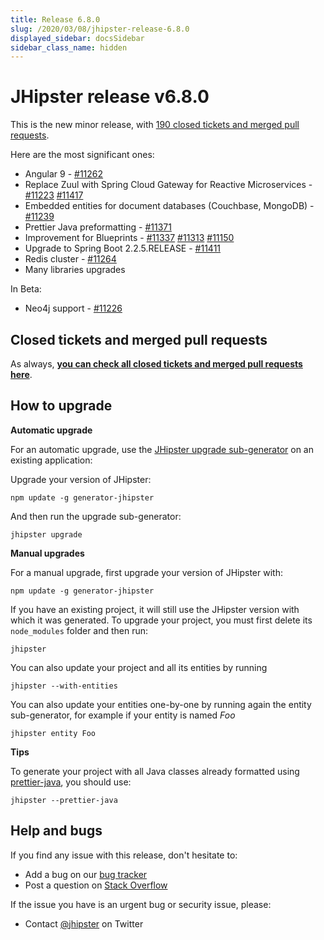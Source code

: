 ```yaml
---
title: Release 6.8.0
slug: /2020/03/08/jhipster-release-6.8.0
displayed_sidebar: docsSidebar
sidebar_class_name: hidden
---
```


JHipster release v6.8.0
==================

This is the new minor release, with [190 closed tickets and merged pull requests](https://github.com/jhipster/generator-jhipster/issues?q=milestone%3A6.8.0+is%3Aclosed).

Here are the most significant ones:

- Angular 9 - [#11262](https://github.com/jhipster/generator-jhipster/pull/11262)
- Replace Zuul with Spring Cloud Gateway for Reactive Microservices - [#11223](https://github.com/jhipster/generator-jhipster/pull/11223) [#11417](https://github.com/jhipster/generator-jhipster/pull/11417)
- Embedded entities for document databases (Couchbase, MongoDB) - [#11239](https://github.com/jhipster/generator-jhipster/pull/11239)
- Prettier Java preformatting - [#11371](https://github.com/jhipster/generator-jhipster/pull/11371)
- Improvement for Blueprints - [#11337](https://github.com/jhipster/generator-jhipster/pull/11337) [#11313](https://github.com/jhipster/generator-jhipster/pull/11313) [#11150](https://github.com/jhipster/generator-jhipster/pull/11150)
- Upgrade to Spring Boot 2.2.5.RELEASE - [#11411](https://github.com/jhipster/generator-jhipster/pull/11411)
- Redis cluster - [#11264](https://github.com/jhipster/generator-jhipster/pull/11264)
- Many libraries upgrades

In Beta:

- Neo4j support - [#11226](https://github.com/jhipster/generator-jhipster/pull/11226)

Closed tickets and merged pull requests
------------
As always, __[you can check all closed tickets and merged pull requests here](https://github.com/jhipster/generator-jhipster/issues?q=milestone%3A6.8.0+is%3Aclosed)__.

How to upgrade
------------

**Automatic upgrade**

For an automatic upgrade, use the [JHipster upgrade sub-generator](/upgrading-an-application/) on an existing application:

Upgrade your version of JHipster:

```
npm update -g generator-jhipster
```

And then run the upgrade sub-generator:

```
jhipster upgrade
```

**Manual upgrades**

For a manual upgrade, first upgrade your version of JHipster with:

```
npm update -g generator-jhipster
```

If you have an existing project, it will still use the JHipster version with which it was generated.
To upgrade your project, you must first delete its `node_modules` folder and then run:

```
jhipster
```

You can also update your project and all its entities by running

```
jhipster --with-entities
```

You can also update your entities one-by-one by running again the entity sub-generator, for example if your entity is named _Foo_

```
jhipster entity Foo
```

**Tips**

To generate your project with all Java classes already formatted using [prettier-java](https://github.com/jhipster/prettier-java), you should use:

```
jhipster --prettier-java
```

Help and bugs
--------------

If you find any issue with this release, don't hesitate to:

- Add a bug on our [bug tracker](https://github.com/jhipster/generator-jhipster/issues?state=open)
- Post a question on [Stack Overflow](http://stackoverflow.com/tags/jhipster/info)

If the issue you have is an urgent bug or security issue, please:

- Contact [@jhipster](https://twitter.com/jhipster) on Twitter
